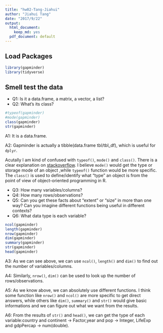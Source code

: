 ```yaml
---
title: "hw02-Tang-Jiahui"
author: "Jiahui Tang"
date: "2017/9/22"
output:
  html_document:
    keep_md: yes
  pdf_document: default
---
```

## Load Packages

```r
library(gapminder)
library(tidyverse)
```

## Smell test the data

- Q1: Is it a data.frame, a matrix, a vector, a list?
- Q2: What’s its class?
```r
#typeof(gapminder)
#mode(gapminder)
class(gapminder)
str(gapminder)
```
 A1: It is a data.frame.
 
 A2: Gapminder is actually a tibble(data.frame tbl/tbl_df), which is useful for `dplyr`. 

Acutally I am kind of confused with `typeof()`, `mode()` and `class()`. There is a clear explanation on [stackoverflow](https://stackoverflow.com/questions/8855589/a-comprehensive-survey-of-the-types-of-things-in-r-mode-and-class-and-type). I believe  `mode()` would  get  the type or storage mode of an object ,while `typeof()` function would be more specific. The `class()` is used to define/identify what "type" an object is from the point of view of object-oriented programming in R.

- Q3: How many variables/columns?
- Q4: How many rows/observations?
- Q5: Can you get these facts about “extent” or “size” in more than one way? Can you imagine different functions being useful in different contexts?
- Q6: What data type is each variable?
```r
ncol(gapminder)
length(gapminder)
nrow(gapminder)
dim(gapminder)
summary(gapminder)
str(gapminder)
head(gapminder)
```
 A3: As we can see above, we can use `ncol()`, `length()` and `dim()` to find out the number of variables/columns.
 
 A4: Similarly, `nrow()`, `dim()` can be used to look up the number of rows/observations.
 
 A5: As we know above, we can absolutely use different functions. I think some function like `nrow()` and `ncol()` are more specific to get direct answers, while others like `dim()`, `summary()` and `str()` would give basic informations and we can figure out what we want from the results.
 
 A6: From the results of `str()` and `head()`, we can get the type of each variable:country and continent -> Factor,year and pop -> Integer, LifeExp and gdpPercap -> num(double).
